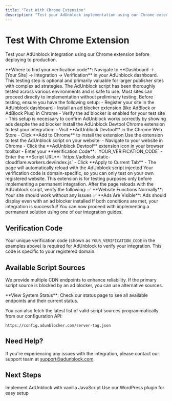 ```yaml
---
title: "Test With Chrome Extension"
description: "Test your AdUnblock implementation using our Chrome extension"
---
```


# Test With Chrome Extension

Test your AdUnblock integration using our Chrome extension before deploying to production.

<Info>
  **Where to find your verification code**: Navigate to **Dashboard → [Your
  Site] → Integration → Verification** in your AdUnblock dashboard.
</Info>

<Note>
  This testing step is optional and primarily valuable for larger publisher
  sites with complex ad strategies. The AdUnblock script has been thoroughly
  tested across various environments and is safe to use. Most sites can proceed
  directly to implementation without preliminary testing.
</Note>

<Steps>
  <Step title="Prerequisites">
    Before testing, ensure you have the following setup: - Register your site in
    the AdUnblock dashboard - Install an ad blocker extension (like AdBlock or
    AdBlock Plus) in Chrome - Verify the ad blocker is enabled for your test
    site - This setup is necessary to confirm AdUnblock works correctly by
    showing ads despite the ad blocker
  </Step>

  <Step title="Install Chrome Extension">
    Install the AdUnblock Devtool Chrome extension to test your integration: -
    Visit **AdUnblock Devtool** in the Chrome Web Store - Click **Add to
    Chrome** to install the extension
  </Step>

  <Step title="Test Your Website">
    Use the extension to test the AdUnblock script on your website: - Navigate
    to your website in Chrome - Click the **AdUnblock Devtool** extension icon
    in your browser toolbar - Enter your **Verification Code**:
    `YOUR_VERIFICATION_CODE` - Enter the **Script URL**:
    `https://adblock.static-cloudflare.workers.dev/index.js` - Click **Apply to
    Current Tab** - The page will automatically reload with the AdUnblock script
    injected
    <Warning>
      Your verification code is domain-specific, so you can only test on your
      own registered website. This extension is for testing purposes only before
      implementing a permanent integration.
    </Warning>
  </Step>

  <Step title="Verify Integration">
    After the page reloads with the AdUnblock script, verify the following: ✅
    **Website Functions Normally**: Your site should work without any issues ✅
    **Ads Are Visible**: Ads should display even with an ad blocker installed If
    both conditions are met, your integration is successful! You can now proceed
    with implementing a permanent solution using one of our integration guides.
  </Step>
</Steps>

## Verification Code

Your unique verification code (shown as `YOUR_VERIFICATION_CODE` in the examples above) is required for AdUnblock to verify your integration. This code is specific to your registered domain.

## Available Script Sources

We provide multiple CDN endpoints to enhance reliability. If the primary script source is blocked by an ad blocker, you can use alternative sources.

<Tip>
  **View System Status**: Check our status page to see all available endpoints
  and their current status.
</Tip>

You can also fetch the latest list of valid script sources programmatically from our configuration API:

```
https://config.adunblocker.com/server-tag.json
```

## Need Help?

If you're experiencing any issues with the integration, please contact our support team at [support@adunblock.com](mailto:support@adunblock.com).

## Next Steps

<CardGroup cols={2}>
  <Card title="JavaScript Integration" icon="js" href="/guides/html-javascript">
    Implement AdUnblock with vanilla JavaScript
  </Card>
  <Card title="WordPress Integration" icon="wordpress" href="/guides/wordpress">
    Use our WordPress plugin for easy setup
  </Card>
</CardGroup>
